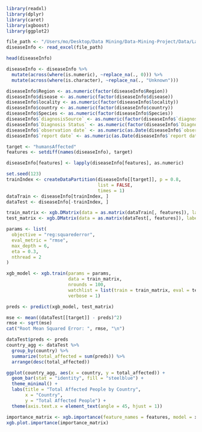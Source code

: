 ```r
library(readxl)
library(dplyr)
library(caret)
library(xgboost)
library(ggplot2)
```


```r
file_path <- "/Users/mo/Desktop/Data Mining/Data-Mining-Project/Data/Latest Reported Events (4).xlsx"
diseaseInfo <- read_excel(file_path)
```

```r
head(diseaseInfo)
```


```r
diseaseInfo <- diseaseInfo %>%
  mutate(across(where(is.numeric), ~replace_na(., 0))) %>%
  mutate(across(where(is.character), ~replace_na(., "Unknown")))
```

```r
diseaseInfo$Region <- as.numeric(factor(diseaseInfo$Region))
diseaseInfo$disease <- as.numeric(factor(diseaseInfo$disease))
diseaseInfo$locality <- as.numeric(factor(diseaseInfo$locality))
diseaseInfo$country <- as.numeric(factor(diseaseInfo$country))
diseaseInfo$Species <- as.numeric(factor(diseaseInfo$Species))
diseaseInfo$`diagnosisSource` <- as.numeric(factor(diseaseInfo$`diagnosisSource`))
diseaseInfo$`Diagnosis Status` <- as.numeric(factor(diseaseInfo$`Diagnosis Status`))
diseaseInfo$`observation date` <- as.numeric(as.Date(diseaseInfo$`observation date`))
diseaseInfo$`report date` <- as.numeric(as.Date(diseaseInfo$`report date`))

```

```r
target <- "humansAffected"
features <- setdiff(names(diseaseInfo), target)
```

```r
diseaseInfo[features] <- lapply(diseaseInfo[features], as.numeric)
```


```r
set.seed(123)
trainIndex <- createDataPartition(diseaseInfo[[target]], p = 0.8, 
                                  list = FALSE, 
                                  times = 1)
dataTrain <- diseaseInfo[trainIndex, ]
dataTest <- diseaseInfo[-trainIndex, ]
```

```r
train_matrix <- xgb.DMatrix(data = as.matrix(dataTrain[, features]), label = dataTrain[[target]])
test_matrix <- xgb.DMatrix(data = as.matrix(dataTest[, features]), label = dataTest[[target]])

```

```r
params <- list(
  objective = "reg:squarederror",
  eval_metric = "rmse",
  max_depth = 6,
  eta = 0.3,
  nthread = 2
)
```

```r
xgb_model <- xgb.train(params = params, 
                       data = train_matrix, 
                       nrounds = 100, 
                       watchlist = list(train = train_matrix, eval = test_matrix), 
                       verbose = 1)
```

```r
preds <- predict(xgb_model, test_matrix)
```

```r
mse <- mean((dataTest[[target]] - preds)^2)
rmse <- sqrt(mse)
cat("Root Mean Squared Error: ", rmse, "\n")
```

```r
dataTest$preds <- preds
country_agg <- dataTest %>%
  group_by(country) %>%
  summarize(total_affected = sum(preds)) %>%
  arrange(desc(total_affected))
```

```r
ggplot(country_agg, aes(x = country, y = total_affected)) +
  geom_bar(stat = "identity", fill = "steelblue") +
  theme_minimal() +
  labs(title = "Total Affected People by Country",
       x = "Country",
       y = "Total Affected People") +
  theme(axis.text.x = element_text(angle = 45, hjust = 1))
```

```r
importance_matrix <- xgb.importance(feature_names = features, model = xgb_model)
xgb.plot.importance(importance_matrix)
```

